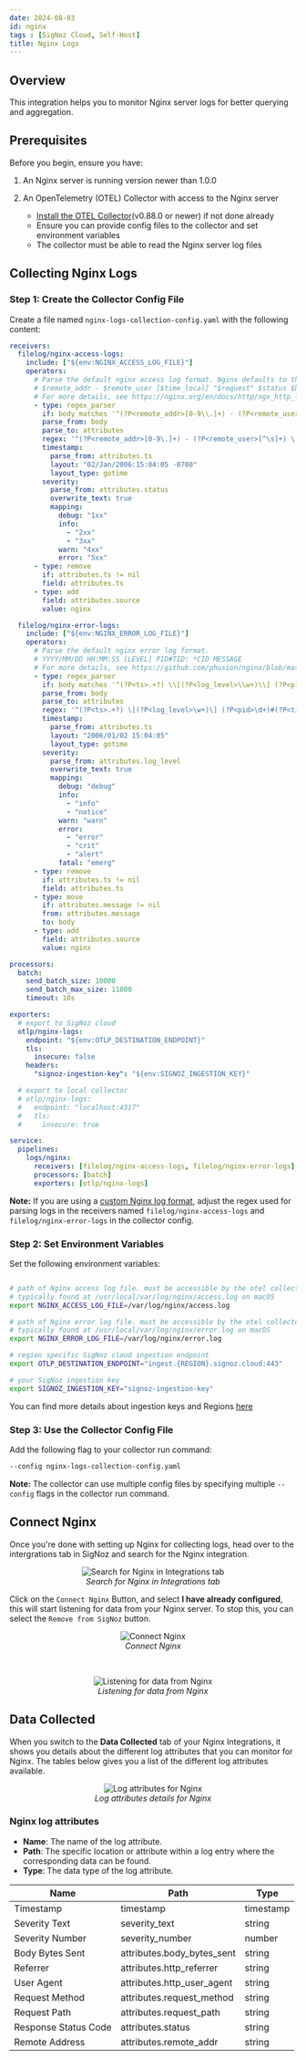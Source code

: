 ```yaml
---
date: 2024-08-03
id: nginx
tags : [SigNoz Cloud, Self-Host]
title: Nginx Logs
---
```


## Overview

This integration helps you to monitor Nginx server logs for better querying and aggregation.

## Prerequisites

Before you begin, ensure you have:

1. An Nginx server is running version newer than 1.0.0

2. An OpenTelemetry (OTEL) Collector with access to the Nginx server
   - [Install the OTEL Collector](https://signoz.io/docs/tutorial/opentelemetry-binary-usage-in-virtual-machine/)(v0.88.0 or newer) if not done already
   - Ensure you can provide config files to the collector and set environment variables
   - The collector must be able to read the Nginx server log files

## Collecting Nginx Logs

### Step 1: Create the Collector Config File

Create a file named `nginx-logs-collection-config.yaml` with the following content:

```yaml
receivers:
  filelog/nginx-access-logs:
    include: ["${env:NGINX_ACCESS_LOG_FILE}"]
    operators:
      # Parse the default nginx access log format. Nginx defaults to the "combined" log format
      # $remote_addr - $remote_user [$time_local] "$request" $status $body_bytes_sent "$http_referer" "$http_user_agent"
      # For more details, see https://nginx.org/en/docs/http/ngx_http_log_module.html
      - type: regex_parser
        if: body matches '^(?P<remote_addr>[0-9\\.]+) - (?P<remote_user>[^\\s]+) \\[(?P<ts>.+)\\] "(?P<request_method>\\w+?) (?P<request_path>.+?)" (?P<status>[0-9]+) (?P<body_bytes_sent>[0-9]+) "(?P<http_referrer>.+?)" "(?P<http_user_agent>.+?)"$'
        parse_from: body
        parse_to: attributes
        regex: '^(?P<remote_addr>[0-9\.]+) - (?P<remote_user>[^\s]+) \[(?P<ts>.+)\] "(?P<request_method>\w+?) (?P<request_path>.+?)" (?P<status>[0-9]+) (?P<body_bytes_sent>[0-9]+) "(?P<http_referrer>.+?)" "(?P<http_user_agent>.+?)"$'
        timestamp:
          parse_from: attributes.ts
          layout: "02/Jan/2006:15:04:05 -0700"
          layout_type: gotime
        severity:
          parse_from: attributes.status
          overwrite_text: true
          mapping:
            debug: "1xx"
            info:
              - "2xx"
              - "3xx"
            warn: "4xx"
            error: "5xx"
      - type: remove
        if: attributes.ts != nil
        field: attributes.ts
      - type: add
        field: attributes.source
        value: nginx

  filelog/nginx-error-logs:
    include: ["${env:NGINX_ERROR_LOG_FILE}"]
    operators:
      # Parse the default nginx error log format.
      # YYYY/MM/DD HH:MM:SS [LEVEL] PID#TID: *CID MESSAGE
      # For more details, see https://github.com/phusion/nginx/blob/master/src/core/ngx_log.c
      - type: regex_parser
        if: body matches '^(?P<ts>.+?) \\[(?P<log_level>\\w+)\\] (?P<pid>\\d+)#(?P<tid>\\d+). \\*(?P<cid>\\d+) (?P<message>.+)$'
        parse_from: body
        parse_to: attributes
        regex: '^(?P<ts>.+?) \[(?P<log_level>\w+)\] (?P<pid>\d+)#(?P<tid>\d+). \*(?P<cid>\d+) (?P<message>.+)$'
        timestamp:
          parse_from: attributes.ts
          layout: "2006/01/02 15:04:05"
          layout_type: gotime
        severity:
          parse_from: attributes.log_level
          overwrite_text: true
          mapping:
            debug: "debug"
            info:
              - "info"
              - "notice"
            warn: "warn"
            error:
              - "error"
              - "crit"
              - "alert"
            fatal: "emerg"
      - type: remove
        if: attributes.ts != nil
        field: attributes.ts
      - type: move
        if: attributes.message != nil
        from: attributes.message
        to: body
      - type: add
        field: attributes.source
        value: nginx

processors:
  batch:
    send_batch_size: 10000
    send_batch_max_size: 11000
    timeout: 10s

exporters:
  # export to SigNoz cloud
  otlp/nginx-logs:
    endpoint: "${env:OTLP_DESTINATION_ENDPOINT}"
    tls:
      insecure: false
    headers:
      "signoz-ingestion-key": "${env:SIGNOZ_INGESTION_KEY}"

  # export to local collector
  # otlp/nginx-logs:
  #   endpoint: "localhost:4317"
  #   tls:
  #     insecure: true

service:
  pipelines:
    logs/nginx:
      receivers: [filelog/nginx-access-logs, filelog/nginx-error-logs]
      processors: [batch]
      exporters: [otlp/nginx-logs]
```

**Note:** If you are using a [custom Nginx log format](https://docs.nginx.com/nginx/admin-guide/monitoring/logging/#setting-up-the-access-log), adjust the regex used
for parsing logs in the receivers named `filelog/nginx-access-logs` and `filelog/nginx-error-logs` in the collector config.

### Step 2: Set Environment Variables

Set the following environment variables:

```bash

# path of Nginx access log file. must be accessible by the otel collector
# typically found at /usr/local/var/log/nginx/access.log on macOS
export NGINX_ACCESS_LOG_FILE=/var/log/nginx/access.log

# path of Nginx error log file. must be accessible by the otel collector
# typically found at /usr/local/var/log/nginx/error.log on macOS
export NGINX_ERROR_LOG_FILE=/var/log/nginx/error.log

# region specific SigNoz cloud ingestion endpoint
export OTLP_DESTINATION_ENDPOINT="ingest.{REGION}.signoz.cloud:443"

# your SigNoz ingestion key
export SIGNOZ_INGESTION_KEY="signoz-ingestion-key"
```

You can find more details about ingestion keys and Regions [here](https://signoz.io/docs/ingestion/signoz-cloud/overview/)

### Step 3: Use the Collector Config File

Add the following flag to your collector run command:

```bash
--config nginx-logs-collection-config.yaml
```

**Note:** The collector can use multiple config files by specifying multiple `--config` flags in the collector run command.

## Connect Nginx

Once you're done with setting up Nginx for collecting logs, head over to the intergrations tab in SigNoz and search for the Nginx integration.

<figure data-zoomable align='center'>
    <img src="/img/docs/integrations/nginx/nginx-integration-search.webp" alt="Search for Nginx in Integrations tab"/>
    <figcaption><i>Search for Nginx in Integrations tab</i></figcaption>
</figure>

Click on the `Connect Nginx` Button, and select **I have already configured**, this will start listening for data from your Nginx server.
To stop this, you can select the `Remove from SigNoz` button.

<figure data-zoomable align='center'>
    <img src="/img/docs/integrations/nginx/nginx-integration-connect.webp" alt="Connect Nginx"/>
    <figcaption><i>Connect Nginx</i></figcaption>
</figure>

&nbsp;

<figure data-zoomable align='center'>
    <img src="/img/docs/integrations/nginx/nginx-integration-listening.webp" alt="Listening for data from Nginx"/>
    <figcaption><i>Listening for data from Nginx</i></figcaption>
</figure>

## Data Collected

When you switch to the **Data Collected** tab of your Nginx Integrations, it shows you details about the different log attributes that you
can monitor for Nginx. The tables below gives you a list of the different log attributes available.

<figure data-zoomable align='center'>
    <img src="/img/docs/integrations/nginx/nginx-integration-data-collected.webp" alt="Log attributes for Nginx"/>
    <figcaption><i>Log attributes details for Nginx</i></figcaption>
</figure>

### Nginx log attributes
- **Name**: The name of the log attribute.
- **Path**: The specific location or attribute within a log entry where the corresponding data can be found.
- **Type**: The data type of the log attribute.

| Name                 | Path                        | Type      |
|----------------------|-----------------------------|-----------|
| Timestamp            | timestamp                   | timestamp |
| Severity Text        | severity_text               | string    |
| Severity Number      | severity_number             | number    |
| Body Bytes Sent      | attributes.body_bytes_sent  | string    |
| Referrer             | attributes.http_referrer    | string    |
| User Agent           | attributes.http_user_agent  | string    |
| Request Method       | attributes.request_method   | string    |
| Request Path         | attributes.request_path     | string    |
| Response Status Code | attributes.status           | string    |
| Remote Address       | attributes.remote_addr      | string    |
